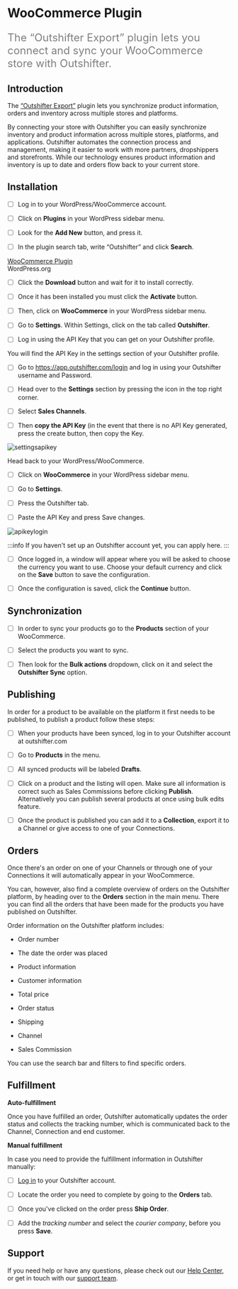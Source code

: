 # WooCommerce Plugin

<font color="grey" size="5">

The “Outshifter Export” plugin lets you connect and sync your WooCommerce store
with Outshifter.

</font>

## Introduction

The [“Outshifter Export”](https://wordpress.org/plugins/outshifter-export/)
plugin lets you synchronize product information, orders and inventory across
multiple stores and platforms.

By connecting your store with Outshifter you can easily synchronize inventory
and product information across multiple stores, platforms, and applications.
Outshifter automates the connection process and management, making it easier to
work with more partners, dropshippers and storefronts. While our technology
ensures product information and inventory is up to date and orders flow back to
your current store.

## Installation

- [ ] Log in to your WordPress/WooCommerce account.

- [ ] Click on **Plugins** in your WordPress sidebar menu.

- [ ] Look for the **Add New** button, and press it.

- [ ] In the plugin search tab, write “Outshifter” and click **Search**.

<div class="homepage-section two-cols">
  <div class="section-content">
    <a class="homepage-card2">
      <div class="card-content3">
        <div class="imagelogo">
          <img
            alt=""
            src="https://woocommerce.com/wp-content/themes/woo/images/logo-woocommerce.svg"
          />
        </div>
        <a href="https://wordpress.org/plugins/outshifter-export/">
          WooCommerce Plugin
        </a>
        <div class="description2">WordPress.org</div>
      </div>
    </a>
  </div>
</div>

- [ ] Click the **Download** button and wait for it to install correctly.

- [ ] Once it has been installed you must click the **Activate** button.

- [ ] Then, click on **WooCommerce** in your WordPress sidebar menu.

- [ ] Go to **Settings**. Within Settings, click on the tab called
      **Outshifter**.

- [ ] Log in using the API Key that you can get on your Outshifter profile.

You will find the API Key in the settings section of your Outshifter profile.

- [ ] Go to https://app.outshifter.com/login and log in using your Outshifter
      username and Password.

- [ ] Head over to the **Settings** section by pressing the icon in the top
      right corner.

- [ ] Select **Sales Channels**.

- [ ] Then **copy the API Key** (in the event that there is no API Key
      generated, press the create button, then copy the Key.

![settingsapikey](/static/home/settingsapikey.png)

Head back to your WordPress/WooCommerce.

- [ ] Click on **WooCommerce** in your WordPress sidebar menu.

- [ ] Go to **Settings**.

- [ ] Press the Outshifter tab.

- [ ] Paste the API Key and press Save changes.

![apikeylogin](/static/home/apikeylogin.png)

:::info If you haven't set up an Outshifter account yet, you can apply here. :::

- [ ] Once logged in, a window will appear where you will be asked to choose the
      currency you want to use. Choose your default currency and click on the
      **Save** button to save the configuration.

- [ ] Once the configuration is saved, click the **Continue** button.

## Synchronization

- [ ] In order to sync your products go to the **Products** section of your
      WooCommerce.

- [ ] Select the products you want to sync.

- [ ] Then look for the **Bulk actions** dropdown, click on it and select the
      **Outshifter Sync** option.

## Publishing

In order for a product to be available on the platform it first needs to be
published, to publish a product follow these steps:

- [ ] When your products have been synced, log in to your Outshifter account at
      outshifter.com

- [ ] Go to **Products** in the menu.

- [ ] All synced products will be labeled **Drafts**.

- [ ] Click on a product and the listing will open. Make sure all information is
      correct such as Sales Commissions before clicking **Publish**.
      Alternatively you can publish several products at once using bulk edits
      feature.

- [ ] Once the product is published you can add it to a **Collection**, export
      it to a Channel or give access to one of your Connections.

## Orders

Once there's an order on one of your Channels or through one of your Connections
it will automatically appear in your WooCommerce.

You can, however, also find a complete overview of orders on the Outshifter
platform, by heading over to the **Orders** section in the main menu. There you
can find all the orders that have been made for the products you have published
on Outshifter.

Order information on the Outshifter platform includes:

- Order number

- The date the order was placed

- Product information

- Customer information

- Total price

- Order status

- Shipping

- Channel

- Sales Commission

You can use the search bar and filters to find specific orders.

## Fulfillment

**Auto-fulfillment**

Once you have fulfilled an order, Outshifter automatically updates the order
status and collects the tracking number, which is communicated back to the
Channel, Connection and end customer.

**Manual fulfillment**

In case you need to provide the fulfillment information in Outshifter manually:

- [ ] [Log in](https://app.outshifter.com/login) to your Outshifter account.

- [ ] Locate the order you need to complete by going to the **Orders** tab.

- [ ] Once you've clicked on the order press **Ship Order**.

- [ ] Add the _tracking number_ and select the _courier company_, before you
      press **Save**.

## Support

If you need help or have any questions, please check out our
[Help Center](http://help-center.outshifter.com/en/), or get in touch with our
[support team](https://outshifter.typeform.com/to/as0nILBN).
